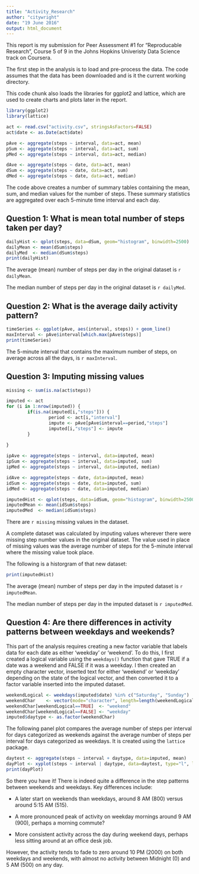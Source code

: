```yaml
---
title: "Activity_Research"
author: "citywright"
date: "19 June 2016"
output: html_document
---
```


This report is my submission for Peer Assessment #1 for "Reproducable Research",
Course 5 of 9 in the Johns Hopkins Univeristy Data Science track on Coursera.

The first step in the analysis is to load and pre-process the data.  The code
assumes that the data has been downloaded and is it the current working directory.

This code chunk also loads the libraries for ggplot2 and lattice, which are used 
to create charts and plots later in the report.

```r
library(ggplot2)
library(lattice)

act <- read.csv("activity.csv", stringsAsFactors=FALSE)
act$date <- as.Date(act$date)

pAve <- aggregate(steps ~ interval, data=act, mean)
pSum <- aggregate(steps ~ interval, data=act, sum)
pMed <- aggregate(steps ~ interval, data=act, median)

dAve <- aggregate(steps ~ date, data=act, mean)
dSum <- aggregate(steps ~ date, data=act, sum)
dMed <- aggregate(steps ~ date, data=act, median)
```

The code above creates a number of summary tables containing the mean, sum, and 
median values for the number of steps.  These summary statistics are aggregated 
over each 5-minute time interval and each day.

## Question 1: What is mean total number of steps taken per day?

```r
dailyHist <- qplot(steps, data=dSum, geom="histogram", binwidth=2500)
dailyMean <- mean(dSum$steps)
dailyMed  <- median(dSum$steps)
print(dailyHist)
```

The average (mean) number of steps per day in the original dataset is `r dailyMean`.

The median number of steps per day in the original dataset is `r dailyMed`.

## Question 2: What is the average daily activity pattern?

```r
timeSeries <- ggplot(pAve, aes(interval, steps)) + geom_line()
maxInterval <- pAve$interval[which.max(pAve$steps)]
print(timeSeries)
```

The 5-minute interval that contains the maximum number of steps, 
on average across all the days, is `r maxInterval`.

## Question 3: Imputing missing values

```r
missing <- sum(is.na(act$steps))

imputed <- act
for (i in 1:nrow(imputed)) {
        if(is.na(imputed[i,"steps"])) {
                period <- act[i,"interval"]
                impute <- pAve[pAve$interval==period,"steps"]
                imputed[i,"steps"] <- impute
        }
        
}

ipAve <- aggregate(steps ~ interval, data=imputed, mean)
ipSum <- aggregate(steps ~ interval, data=imputed, sum)
ipMed <- aggregate(steps ~ interval, data=imputed, median)

idAve <- aggregate(steps ~ date, data=imputed, mean)
idSum <- aggregate(steps ~ date, data=imputed, sum)
idMed <- aggregate(steps ~ date, data=imputed, median)

imputedHist <- qplot(steps, data=idSum, geom="histogram", binwidth=2500)
imputedMean <- mean(idSum$steps)
imputedMed  <- median(idSum$steps)
```

There are `r missing` missing values in the dataset.

A complete dataset was calculated by imputing values wherever there were missing
step number values in the original dataset.  The value used in place of missing 
values was the average number of steps for the 5-minute interval where the missing
value took place.

The following is a historgram of that new dataset:

```r
print(imputedHist)
```

The average (mean) number of steps per day in the imputed dataset is `r imputedMean`.

The median number of steps per day in the imputed dataset is `r imputedMed`.

## Question 4: Are there differences in activity patterns between weekdays and weekends?

This part of the analysis requires creating a new factor variable that labels data 
for each date as either 'weekday' or 'weekend'.  To do this, I first created a logical
variable using the `weekdays()` function that gave TRUE if a date was a weekend and
FALSE if it was a weekday.  I then created an empty character vector, inserted text 
for either 'weekend' or 'weekday' depending on the state of the logical vector, and
then converted it to a factor variable inserted into the imputed dataset.

```r
weekendLogical <- weekdays(imputed$date) %in% c("Saturday", "Sunday")
weekendChar    <- vector(mode="character", length=length(weekendLogical))
weekendChar[weekendLogical==TRUE]  <- "weekend"
weekendChar[weekendLogical==FALSE] <- "weekday"
imputed$daytype <- as.factor(weekendChar)
```

The following panel plot compares the average number of steps per interval for days 
categorized as weekends against the average number of steps per interval for days
categorized as weekdays.  It is created using the `lattice` package.

```r
daytest <- aggregate(steps ~ interval + daytype, data=imputed, mean)
dayPlot <- xyplot(steps ~ interval | daytype, data=daytest, type="l", layout=c(1,2))
print(dayPlot)
```

So there you have it!  There is indeed quite a difference in the step patterns 
between weekends and weekdays.  Key differences include:

- A later start on weekends than weekdays, around 8 AM (800) versus around 5:15 AM
(515).

- A more pronounced peak of activity on weekday mornings around 9 AM (900), perhaps a 
morning commute?

- More consistent activity across the day during weekend days, perhaps less sitting 
around at an office desk job.

However, the activity tends to fade to zero around 10 PM (2000) on both weekdays
and weekends, with almost no activity between Midnight (0) and 5 AM (500) on any day.
